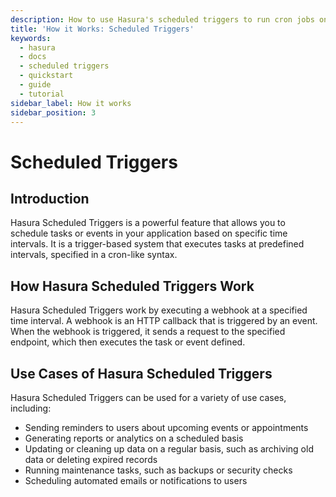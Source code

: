```yaml
---
description: How to use Hasura's scheduled triggers to run cron jobs on your database
title: 'How it Works: Scheduled Triggers'
keywords:
  - hasura
  - docs
  - scheduled triggers
  - quickstart
  - guide
  - tutorial
sidebar_label: How it works
sidebar_position: 3
---
```



# Scheduled Triggers

## Introduction

Hasura Scheduled Triggers is a powerful feature that allows you to schedule tasks or events in your application based on
specific time intervals. It is a trigger-based system that executes tasks at predefined intervals, specified in a
cron-like syntax.

## How Hasura Scheduled Triggers Work

Hasura Scheduled Triggers work by executing a webhook at a specified time interval. A webhook is an HTTP callback that
is triggered by an event. When the webhook is triggered, it sends a request to the specified endpoint, which then
executes the task or event defined.

## Use Cases of Hasura Scheduled Triggers

Hasura Scheduled Triggers can be used for a variety of use cases, including:

- Sending reminders to users about upcoming events or appointments
- Generating reports or analytics on a scheduled basis
- Updating or cleaning up data on a regular basis, such as archiving old data or deleting expired records
- Running maintenance tasks, such as backups or security checks
- Scheduling automated emails or notifications to users
